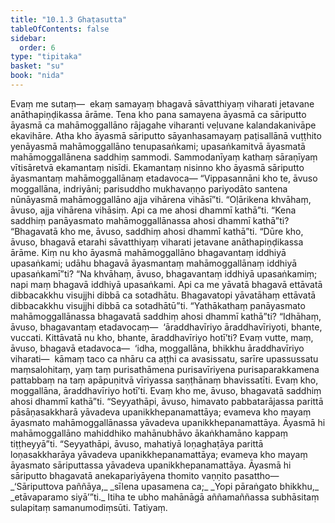 ```yaml
---
title: "10.1.3 Ghaṭasutta"
tableOfContents: false
sidebar:
  order: 6
type: "tipitaka"
basket: "su"
book: "nida"
---
```



<DynamicBreadcrumb />

<Division number="237" book="nida" bookNo="12" page="463">

<Paragraph number="1259" book="nida">
Evaṃ me sutaṃ—  ekaṃ samayaṃ bhagavā sāvatthiyaṃ viharati jetavane anāthapiṇḍikassa ārāme. Tena kho pana samayena āyasmā ca sāriputto āyasmā ca mahāmoggallāno rājagahe viharanti veḷuvane kalandakanivāpe ekavihāre. Atha kho āyasmā sāriputto sāyanhasamayaṃ paṭisallānā vuṭṭhito yenāyasmā mahāmoggallāno tenupasaṅkami; upasaṅkamitvā āyasmatā mahāmoggallānena saddhiṃ sammodi. Sammodanīyaṃ kathaṃ sāraṇīyaṃ vītisāretvā ekamantaṃ nisīdi. Ekamantaṃ nisinno kho āyasmā sāriputto āyasmantaṃ mahāmoggallānaṃ etadavoca—
</Paragraph>

<Paragraph number="1260" book="nida">
“Vippasannāni kho te, āvuso moggallāna, indriyāni; parisuddho mukhavaṇṇo pariyodāto santena nūnāyasmā mahāmoggallāno ajja vihārena vihāsī”ti. “Oḷārikena khvāhaṃ, āvuso, ajja vihārena vihāsiṃ. Api ca me ahosi dhammī kathā”ti. “Kena saddhiṃ panāyasmato mahāmoggallānassa ahosi dhammī kathā”ti? “Bhagavatā kho me, āvuso, saddhiṃ ahosi dhammī kathā”ti. “Dūre kho, āvuso, bhagavā etarahi sāvatthiyaṃ viharati jetavane anāthapiṇḍikassa ārāme. Kiṃ nu kho āyasmā mahāmoggallāno bhagavantaṃ iddhiyā upasaṅkami; udāhu bhagavā āyasmantaṃ mahāmoggallānaṃ iddhiyā upasaṅkamī”ti? “Na khvāhaṃ, āvuso, bhagavantaṃ iddhiyā upasaṅkamiṃ; napi maṃ bhagavā iddhiyā upasaṅkami. Api ca me yāvatā bhagavā ettāvatā dibbacakkhu visujjhi dibbā ca sotadhātu. Bhagavatopi yāvatāhaṃ ettāvatā dibbacakkhu visujjhi dibbā ca sotadhātū”ti. “Yathākathaṃ panāyasmato mahāmoggallānassa bhagavatā saddhiṃ ahosi dhammī kathā”ti?
</Paragraph>

<Paragraph number="1261" book="nida">
“Idhāhaṃ, āvuso, bhagavantaṃ etadavocaṃ—  ‘āraddhavīriyo āraddhavīriyoti, bhante, vuccati. Kittāvatā nu kho, bhante, āraddhavīriyo hotī’ti? Evaṃ vutte, maṃ, āvuso, bhagavā etadavoca—  ‘idha, moggallāna, bhikkhu āraddhavīriyo viharati—  kāmaṃ taco ca nhāru ca aṭṭhi ca avasissatu, sarīre upassussatu maṃsalohitaṃ, yaṃ taṃ purisathāmena purisavīriyena purisaparakkamena pattabbaṃ na taṃ apāpuṇitvā vīriyassa saṇṭhānaṃ bhavissatīti. Evaṃ kho, moggallāna, āraddhavīriyo hotī’ti. Evaṃ kho me, āvuso, bhagavatā saddhiṃ ahosi dhammī kathā”ti.
</Paragraph>

<Paragraph number="1262" book="nida">
“Seyyathāpi, āvuso, himavato pabbatarājassa parittā pāsāṇasakkharā yāvadeva upanikkhepanamattāya; evameva kho mayaṃ āyasmato mahāmoggallānassa yāvadeva upanikkhepanamattāya. Āyasmā hi mahāmoggallāno mahiddhiko mahānubhāvo ākaṅkhamāno kappaṃ tiṭṭheyyā”ti.
</Paragraph>

<Paragraph number="1263" book="nida">
“Seyyathāpi, āvuso, mahatiyā loṇaghaṭāya parittā loṇasakkharāya yāvadeva upanikkhepanamattāya; evameva kho mayaṃ āyasmato sāriputtassa yāvadeva upanikkhepanamattāya. Āyasmā hi sāriputto bhagavatā anekapariyāyena thomito vaṇṇito pasattho—
</Paragraph>

<Paragraph number="1264" type="verses" book="nida">
_‘Sāriputtova paññāya,_  
_sīlena upasamena ca;_  
_Yopi pāraṅgato bhikkhu,_  
_etāvaparamo siyā’”ti._  

</Paragraph>

<Paragraph number="1265" book="nida">
Itiha te ubho mahānāgā aññamaññassa subhāsitaṃ sulapitaṃ samanumodiṃsūti.

</Paragraph>
</Division>

<Paragraph number="1266" type="center" book="nida">
Tatiyaṃ.
</Paragraph>